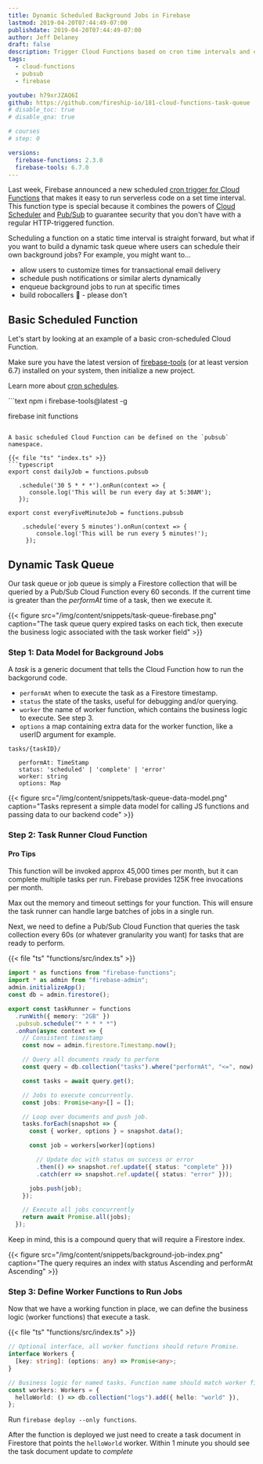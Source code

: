 ```yaml
---
title: Dynamic Scheduled Background Jobs in Firebase
lastmod: 2019-04-20T07:44:49-07:00
publishdate: 2019-04-20T07:44:49-07:00
author: Jeff Delaney
draft: false
description: Trigger Cloud Functions based on cron time intervals and create a task queue for dynamically scheduled jobs.
tags:
  - cloud-functions
  - pubsub
  - firebase

youtube: h79xrJZAQ6I
github: https://github.com/fireship-io/181-cloud-functions-task-queue
# disable_toc: true
# disable_qna: true

# courses
# step: 0

versions:
  firebase-functions: 2.3.0
  firebase-tools: 6.7.0
---
```


Last week, Firebase announced a new scheduled [cron trigger for Cloud Functions](https://firebase.googleblog.com/2019/04/schedule-cloud-functions-firebase-cron.html) that makes it easy to run serverless code on a set time interval. This function type is special because it combines the powers of [Cloud Scheduler](https://cloud.google.com/scheduler/) and [Pub/Sub](https://cloud.google.com/pubsub/docs/overview) to guarantee security that you don't have with a regular HTTP-triggered function.

Scheduling a function on a static time interval is straight forward, but what if you want to build a dynamic task queue where users can schedule their own background jobs? For example, you might want to...

- allow users to customize times for transactional email delivery
- schedule push notifications or similar alerts dynamically
- enqueue background jobs to run at specific times
- build robocallers 🤣 - please don't

## Basic Scheduled Function

Let's start by looking at an example of a basic cron-scheduled Cloud Function.

Make sure you have the latest version of [firebase-tools](https://firebase.google.com/docs/cli/) (or at least version 6.7) installed on your system, then initialize a new project.

Learn more about [cron schedules](/snippets/crontab-crash-course).

<File name="command line">
  <Terminal />
</File>
```text
npm i firebase-tools@latest -g

firebase init functions

````

A basic scheduled Cloud Function can be defined on the `pubsub` namespace.

{{< file "ts" "index.ts" >}}
```typescript
export const dailyJob = functions.pubsub

   .schedule('30 5 * * *').onRun(context => {
      console.log('This will be run every day at 5:30AM');
   });

export const everyFiveMinuteJob = functions.pubsub

    .schedule('every 5 minutes').onRun(context => {
        console.log('This will be run every 5 minutes!');
     });
````

## Dynamic Task Queue

Our task queue or job queue is simply a Firestore collection that will be queried by a Pub/Sub Cloud Function every 60 seconds. If the current time is greater than the _performAt_ time of a task, then we execute it.

{{< figure src="/img/content/snippets/task-queue-firebase.png" caption="The task queue query expired tasks on each tick, then execute the business logic associated with the task worker field" >}}

### Step 1: Data Model for Background Jobs

A _task_ is a generic document that tells the Cloud Function how to run the backgorund code.

- `performAt` when to execute the task as a Firestore timestamp.
- `status` the state of the tasks, useful for debugging and/or querying.
- `worker` the name of worker function, which contains the business logic to execute. See step 3.
- `options` a map containing extra data for the worker function, like a userID argument for example.

```
tasks/{taskID}/

   performAt: TimeStamp
   status: 'scheduled' | 'complete' | 'error'
   worker: string
   options: Map
```

{{< figure src="/img/content/snippets/task-queue-data-model.png" caption="Tasks represent a simple data model for calling JS functions and passing data to our backend code" >}}

### Step 2: Task Runner Cloud Function

#### Pro Tips

This function will be invoked approx 45,000 times per month, but it can complete multiple tasks per run. Firebase provides 125K free invocations per month.

Max out the memory and timeout settings for your function. This will ensure the task runner can handle large batches of jobs in a single run.

Next, we need to define a Pub/Sub Cloud Function that queries the task collection every 60s (or whatever granularity you want) for tasks that are ready to perform.

{{< file "ts" "functions/src/index.ts" >}}

```typescript
import * as functions from "firebase-functions";
import * as admin from "firebase-admin";
admin.initializeApp();
const db = admin.firestore();

export const taskRunner = functions
  .runWith({ memory: "2GB" })
  .pubsub.schedule("* * * * *")
  .onRun(async context => {
    // Consistent timestamp
    const now = admin.firestore.Timestamp.now();

    // Query all documents ready to perform
    const query = db.collection("tasks").where("performAt", "<=", now).where("status", "==", "scheduled");

    const tasks = await query.get();

    // Jobs to execute concurrently.
    const jobs: Promise<any>[] = [];

    // Loop over documents and push job.
    tasks.forEach(snapshot => {
      const { worker, options } = snapshot.data();

      const job = workers[worker](options)

        // Update doc with status on success or error
        .then(() => snapshot.ref.update({ status: "complete" }))
        .catch(err => snapshot.ref.update({ status: "error" }));

      jobs.push(job);
    });

    // Execute all jobs concurrently
    return await Promise.all(jobs);
  });
```

Keep in mind, this is a compound query that will require a Firestore index.

{{< figure src="/img/content/snippets/background-job-index.png" caption="The query requires an index with status Ascending and performAt Ascending" >}}

### Step 3: Define Worker Functions to Run Jobs

Now that we have a working function in place, we can define the business logic (worker functions) that execute a task.

{{< file "ts" "functions/src/index.ts" >}}

```typescript
// Optional interface, all worker functions should return Promise.
interface Workers {
  [key: string]: (options: any) => Promise<any>;
}

// Business logic for named tasks. Function name should match worker field on task document.
const workers: Workers = {
  helloWorld: () => db.collection("logs").add({ hello: "world" }),
};
```

Run `firebase deploy --only functions`.

After the function is deployed we just need to create a task document in Firestore that points the `helloWorld` worker. Within 1 minute you should see the task document update to _complete_
